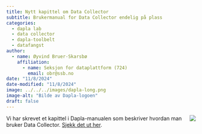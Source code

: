 ```yaml
---
title: Nytt kapittel om Data Collector
subtitle: Brukermanual for Data Collector endelig på plass 
categories:
  - dapla lab
  - data collector
  - dapla-toolbelt
  - datafangst
author:
  - name: Øyvind Bruer-Skarsbø
    affiliation: 
      - name: Seksjon for dataplattform (724)
        email: obr@ssb.no
date: "11/8/2024"
date-modified: "11/8/2024"
image: ../../../images/dapla-long.png
image-alt: "Bilde av Dapla-logoen"
draft: false
---
```


![](../../../images/dapla-long.png){style="max-width: 40%; float: right;" fig-alt="Dapla logo"}
Vi har skrevet et kapittel i Dapla-manualen som beskriver hvordan man bruker Data Collector. [Sjekk det ut her](../../../statistikkere/data-collector.qmd). 

